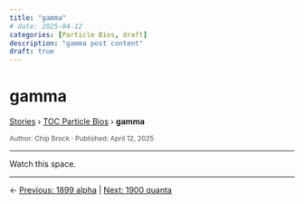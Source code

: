 ```yaml
---
title: "gamma"
# date: 2025-04-12
categories: [Particle Bios, draft]
description: "gamma post content"
draft: true
---
```


# gamma

<div class="breadcrumb">
  <a href="../../stories.html">Stories</a> › <a href="../index.qmd">TOC Particle Bios</a> › <strong>gamma</strong>
</div>

<div style="font-size:0.85em; color:#555; margin-top:0.5em;">
Author: Chip Brock · Published: April 12, 2025
</div>

---

Watch this space.

---
::: {.post-nav}
← [Previous: 1899 alpha](../20250412_1899-alpha/1899-alpha.html) | [Next: 1900 quanta](../20250412_1900-quanta/1900-quanta.html)
:::
